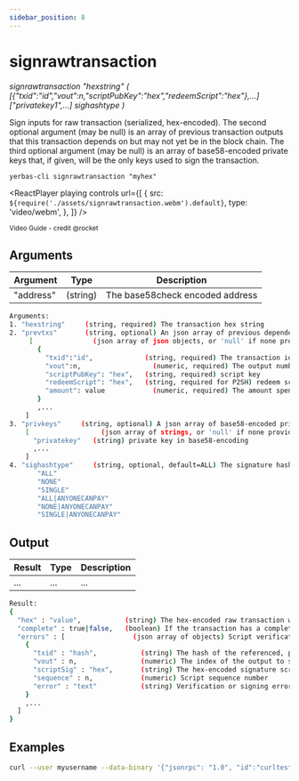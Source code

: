 ```yaml
---
sidebar_position: 8
---
```



# signrawtransaction

_signrawtransaction "hexstring" ( [{"txid":"id","vout":n,"scriptPubKey":"hex","redeemScript":"hex"},...] ["privatekey1",...] sighashtype )_

Sign inputs for raw transaction (serialized, hex-encoded).
The second optional argument (may be null) is an array of previous transaction outputs that
this transaction depends on but may not yet be in the block chain.
The third optional argument (may be null) is an array of base58-encoded private
keys that, if given, will be the only keys used to sign the transaction.

`yerbas-cli signrawtransaction "myhex"`

<ReactPlayer
  playing
  controls
  url={[
    {
      src: `${require('./assets/signrawtransaction.webm').default}`,
      type: 'video/webm',
    },
  ]}
/>

<sub>Video Guide - credit @rocket</sub>
<ReactPlayer
  playing
  controls
  url="https://www.youtube.com/watch?v=Yd---pu4oTg"
  muted={true}
  playing={false}
/>

## Arguments

| Argument  | Type     | Description                     |
| --------- | -------- | ------------------------------- |
| "address" | (string) | The base58check encoded address |

```bash
Arguments:
1. "hexstring"     (string, required) The transaction hex string
2. "prevtxs"       (string, optional) An json array of previous dependent transaction outputs
     [               (json array of json objects, or 'null' if none provided)
       {
         "txid":"id",             (string, required) The transaction id
         "vout":n,                  (numeric, required) The output number
         "scriptPubKey": "hex",   (string, required) script key
         "redeemScript": "hex",   (string, required for P2SH) redeem script
         "amount": value            (numeric, required) The amount spent
       }
       ,...
    ]
3. "privkeys"     (string, optional) A json array of base58-encoded private keys for signing
    [                  (json array of strings, or 'null' if none provided)
      "privatekey"   (string) private key in base58-encoding
      ,...
    ]
4. "sighashtype"     (string, optional, default=ALL) The signature hash type. Must be one of
       "ALL"
       "NONE"
       "SINGLE"
       "ALL|ANYONECANPAY"
       "NONE|ANYONECANPAY"
       "SINGLE|ANYONECANPAY"
```

## Output

| Result | Type | Description |
| ------ | ---- | ----------- |
| ...    | ...  | ...         |

```bash
Result:
{
  "hex" : "value",           (string) The hex-encoded raw transaction with signature(s)
  "complete" : true|false,   (boolean) If the transaction has a complete set of signatures
  "errors" : [                 (json array of objects) Script verification errors (if there are any)
    {
      "txid" : "hash",           (string) The hash of the referenced, previous transaction
      "vout" : n,                (numeric) The index of the output to spent and used as input
      "scriptSig" : "hex",       (string) The hex-encoded signature script
      "sequence" : n,            (numeric) Script sequence number
      "error" : "text"           (string) Verification or signing error related to the input
    }
    ,...
  ]
}
```

## Examples

```bash
curl --user myusername --data-binary '{"jsonrpc": "1.0", "id":"curltest", "method": "signrawtransaction", "params": ["myhex"] }' -H 'content-type: text/plain;' http://127.0.0.1:9998/
```
